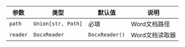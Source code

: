 | 参数 | 类型 | 默认值 | 说明 |
| --- | --- | --- | --- |
| `path` | `Union[str, Path]` | 必填 | Word文档路径 |
| `reader` | `DocxReader` | `DocxReader()` | Word文档读取器 |